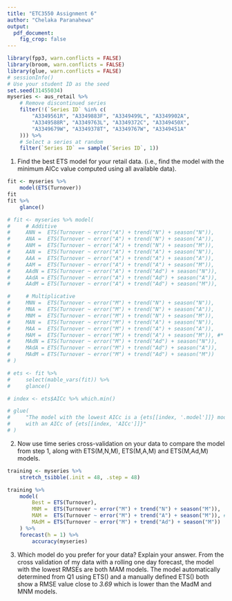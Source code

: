 ```yaml
---
title: "ETC3550 Assignment 6"
author: "Chelaka Paranahewa"
output: 
  pdf_document:
    fig_crop: false
---
```


```r
library(fpp3, warn.conflicts = FALSE)
library(broom, warn.conflicts = FALSE)
library(glue, warn.conflicts = FALSE)
# sessionInfo()
# Use your student ID as the seed
set.seed(31455034)
myseries <- aus_retail %>%
    # Remove discontinued series
    filter(!(`Series ID` %in% c(
        "A3349561R", "A3349883F", "A3349499L", "A3349902A",
        "A3349588R", "A3349763L", "A3349372C", "A3349450X",
        "A3349679W", "A3349378T", "A3349767W", "A3349451A"
    ))) %>%
    # Select a series at random
    filter(`Series ID` == sample(`Series ID`, 1))
```
1. Find the best ETS model for your retail data. (i.e., find the model with the minimum AICc value computed using all available data).

```r
fit <- myseries %>%
    model(ETS(Turnover))
fit
fit %>%
    glance()
```
```r
# fit <- myseries %>% model(
#     # Additive
#     ANN =  ETS(Turnover ~ error("A") + trend("N") + season("N")),
#     ANA =  ETS(Turnover ~ error("A") + trend("N") + season("A")),
#     ANM =  ETS(Turnover ~ error("A") + trend("N") + season("M")),
#     AAN =  ETS(Turnover ~ error("A") + trend("A") + season("N")),
#     AAA =  ETS(Turnover ~ error("A") + trend("A") + season("A")),
#     AAM =  ETS(Turnover ~ error("A") + trend("A") + season("M")),
#     AAdN = ETS(Turnover ~ error("A") + trend("Ad") + season("N")),
#     AAdA = ETS(Turnover ~ error("A") + trend("Ad") + season("A")),
#     AAdM = ETS(Turnover ~ error("A") + trend("Ad") + season("M")),

#     # Multiplicative
#     MNN =  ETS(Turnover ~ error("M") + trend("N") + season("N")),
#     MNA =  ETS(Turnover ~ error("M") + trend("N") + season("A")),
#     MNM =  ETS(Turnover ~ error("M") + trend("N") + season("M")),
#     MAN =  ETS(Turnover ~ error("M") + trend("A") + season("N")),
#     MAA =  ETS(Turnover ~ error("M") + trend("A") + season("A")),
#     MAM =  ETS(Turnover ~ error("M") + trend("A") + season("M")), #*
#     MAdN = ETS(Turnover ~ error("M") + trend("Ad") + season("N")),
#     MAdA = ETS(Turnover ~ error("M") + trend("Ad") + season("A")),
#     MAdM = ETS(Turnover ~ error("M") + trend("Ad") + season("M"))
# )

# ets <- fit %>%
#     select(mable_vars(fit)) %>%
#     glance()

# index <- ets$AICc %>% which.min()

# glue(
#     "The model with the lowest AICc is a {ets[[index, '.model']]} model, \\
#     with an AICc of {ets[[index, 'AICc']]}"
# )
```

2. Now use time series cross-validation on your data to compare the model from step 1, along with ETS(M,N,M), ETS(M,A,M) and ETS(M,Ad,M) models.

```r
training <- myseries %>%
    stretch_tsibble(.init = 48, .step = 48)

training %>%
    model(
        Best = ETS(Turnover),
        MNM =  ETS(Turnover ~ error("M") + trend("N") + season("M")),
        MAM =  ETS(Turnover ~ error("M") + trend("A") + season("M")), #*
        MAdM = ETS(Turnover ~ error("M") + trend("Ad") + season("M"))
    ) %>%
    forecast(h = 1) %>%
        accuracy(myseries)
```


3. Which model do you prefer for your data? Explain your answer.
<!-- Analysis -->
From the cross validation of my data with a rolling one day forecast, the model with the lowest RMSEs are both MAM models. The model automatically determined from Q1 using ETS() and a manually defined ETS() both show a RMSE value close to *3.69* which is lower than the MadM and MNM models. 
